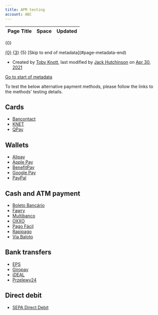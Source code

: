 ```yaml
---
title: APM testing
account: ABC
---
```


<table class="aui"> <thead> <tr class="header"> <th class="search-result-title">Page Title</th> <th class="search-result-space">Space</th> <th class="search-result-date">Updated</th> </tr> </thead> </table> <p class="search-result-count">{0}</p> <tr class="search-result"> <td class="search-result-title"><a href="{1}" class="content-type-{2}"><span>{0}</span></a></td> <td class="search-result-space"><a class="space" href="/display/{4}/" title="{3}">{3}</a></td> <td class="search-result-date"><span class="date" title="{6}">{5}</span></td> </tr> [Skip to end of metadata](#page-metadata-end)

*   Created by [Toby Knott](    /display/~toby.knott
    ), last modified by [Jack Hutchinson](    /display/~jack.hutchinson
    ) on [Apr 30, 2021](/pages/diffpagesbyversion.action?pageId=5931514&selectedPageVersions=17&selectedPageVersions=18 "Show changes")

[Go to start of metadata](#page-metadata-start)

To test the below alternative payment methods, please follow the links to the methods' testing details.

Cards
-----

*   [Bancontact](/display/DOCS/Bancontact)
*   [KNET](/display/DOCS/KNET)
*   [QPay](/display/DOCS/QPay)

Wallets
-------

*   [Alipay](/display/DOCS/Alipay)
*   [Apple Pay](/display/DOCS/Apple+Pay)
*   [BenefitPay](/display/DOCS/BenefitPay)
*   [Google Pay](/display/DOCS/Google+Pay)
*   [PayPal](/display/DOCS/PayPal)

Cash and ATM payment
--------------------

*   [Boleto Bancário](https://docs.checkout.com/payments/payment-methods/cash-and-atm-payment/boleto-bancario#BoletoBanc%C3%A1rio-Testing)
*   [Fawry](https://docs.checkout.com/payments/payment-methods/cash-and-atm-payment/fawry#Fawry-TestingFawry)
*   [Multibanco](https://docs.checkout.com/payments/payment-methods/cash-and-atm-payment/multibanco#Multibanco-TestingMultibanco)
*   [OXXO](https://docs.checkout.com/payments/payment-methods/cash-and-atm-payment/oxxo#OXXO-TestingOXXO)
*   [Pago Fácil](https://docs.checkout.com/payments/payment-methods/cash-and-atm-payment/pago-facil#PagoF%C3%A1cil-Testing)
*   [Rapipago](https://docs.checkout.com/payments/payment-methods/cash-and-atm-payment/rapipago#Rapipago-Testing)
*   [Via Baloto](https://docs.checkout.com/payments/payment-methods/cash-and-atm-payment/via-baloto#ViaBaloto-Testing)

Bank transfers
--------------

*   [EPS](https://docs.checkout.com/payments/payment-methods/bank-transfers/eps#EPS-TestingEPS)
*   [Giropay](https://docs.checkout.com/payments/payment-methods/bank-transfers/giropay#Giropay-TestingGiropay)
*   [iDEAL](https://docs.checkout.com/payments/payment-methods/bank-transfers/ideal#iDEAL-TestingiDEAL)
*   [Przelewy24](https://docs.checkout.com/payments/payment-methods/bank-transfers/przelewy24#Przelewy24-TestingPrzelewy24)

Direct debit
------------

*   [SEPA Direct Debit](https://docs.checkout.com/payment-methods/direct-debit/sepa-direct-debit#SEPADirectDebit-TestingSDD)
